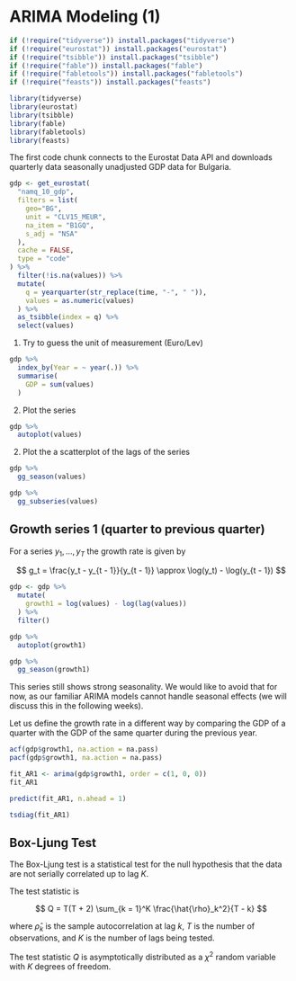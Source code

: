 # ARIMA Modeling (1)

```r
if (!require("tidyverse")) install.packages("tidyverse")
if (!require("eurostat")) install.packages("eurostat")
if (!require("tsibble")) install.packages("tsibble")
if (!require("fable")) install.packages("fable")
if (!require("fabletools")) install.packages("fabletools")
if (!require("feasts")) install.packages("feasts")

library(tidyverse)
library(eurostat)
library(tsibble)
library(fable)
library(fabletools)
library(feasts)
```
The first code chunk connects to the Eurostat Data API and downloads quarterly 
data seasonally unadjusted GDP data for Bulgaria.

```r
gdp <- get_eurostat(
  "namq_10_gdp",
  filters = list(
    geo="BG",
    unit = "CLV15_MEUR",
    na_item = "B1GQ",
    s_adj = "NSA"
  ),
  cache = FALSE,
  type = "code"
) %>%
  filter(!is.na(values)) %>%
  mutate(
    q = yearquarter(str_replace(time, "-", " ")),
    values = as.numeric(values)
  ) %>%
  as_tsibble(index = q) %>%
  select(values)
```

1. Try to guess the unit of measurement (Euro/Lev)

```r
gdp %>%
  index_by(Year = ~ year(.)) %>%
  summarise(
    GDP = sum(values)
  )
```

2. Plot the series

```r
gdp %>%
  autoplot(values)
```

2. Plot the a scatterplot of the lags of the series

```r
gdp %>%
  gg_season(values)
```

```r
gdp %>%
  gg_subseries(values)
```


## Growth series 1 (quarter to previous quarter)

For a series $y_1, \ldots, y_T$ the growth rate is given by

$$
g_t = \frac{y_t - y_{t - 1}}{y_{t - 1}} \approx \log(y_t) - \log(y_{t - 1})
$$

```r
gdp <- gdp %>%
  mutate(
    growth1 = log(values) - log(lag(values))
  ) %>%
  filter()
```

```r
gdp %>%
  autoplot(growth1)
```
```r
gdp %>%
  gg_season(growth1)
```

This series still shows strong seasonality. We would like to avoid that for now, as our
familiar ARIMA models cannot handle seasonal effects (we will discuss this in the following weeks).


Let us define the growth rate in a different way by comparing the GDP of a quarter with the GDP of the same quarter during the previous year.

```r
acf(gdp$growth1, na.action = na.pass)
pacf(gdp$growth1, na.action = na.pass)
```

```r
fit_AR1 <- arima(gdp$growth1, order = c(1, 0, 0))
fit_AR1
```

```r
predict(fit_AR1, n.ahead = 1)
```

```r
tsdiag(fit_AR1)
```

## Box-Ljung Test

The Box-Ljung test is a statistical test for the null hypothesis that the data are not serially correlated up to lag $K$.

The test statistic is

$$
Q = T(T + 2) \sum_{k = 1}^K \frac{\hat{\rho}_k^2}{T - k}
$$

where $\hat{\rho}_k$ is the sample autocorrelation at lag $k$, $T$ is the number of observations, and $K$ is the number of lags being tested.

The test statistic $Q$ is asymptotically distributed as a $\chi^2$ random variable with $K$ degrees of freedom.

